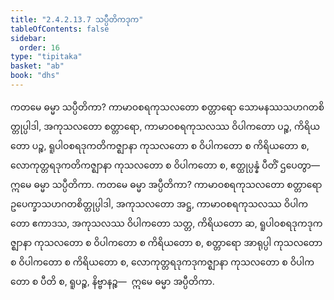 ```yaml
---
title: "2.4.2.13.7 သပ္ပီတိကဒုက"
tableOfContents: false
sidebar:
  order: 16
type: "tipitaka"
basket: "ab"
book: "dhs"
---
```



<DynamicBreadcrumb />

<Division number="1593" book="dhs">

<Paragraph number="2304" book="dhs">
ကတမေ ဓမ္မာ သပ္ပီတိကာ? ကာမာဝစရကုသလတော စတ္တာရော သောမနဿသဟဂတစိတ္တုပ္ပါဒါ, အကုသလတော စတ္တာရော, ကာမာဝစရကုသလဿ ဝိပါကတော ပဉ္စ, ကိရိယတော ပဉ္စ, ရူပါဝစရဒုကတိကဇ္ဈာနာ ကုသလတော စ ဝိပါကတော စ ကိရိယတော စ, လောကုတ္တရဒုကတိကဇ္ဈာနာ ကုသလတော စ ဝိပါကတော စ, ဧတ္ထုပ္ပန္နံ ပီတိံ ဌပေတွာ—  ဣမေ ဓမ္မာ သပ္ပီတိကာ.
</Paragraph>

</Division>
<Division number="1594" book="dhs">

<Paragraph number="2305" book="dhs">
ကတမေ ဓမ္မာ အပ္ပီတိကာ? ကာမာဝစရကုသလတော စတ္တာရော ဥပေက္ခာသဟဂတစိတ္တုပ္ပါဒါ, အကုသလတော အဋ္ဌ, ကာမာဝစရကုသလဿ ဝိပါကတော ဧကာဒသ, အကုသလဿ ဝိပါကတော သတ္တ, ကိရိယတော ဆ, ရူပါဝစရဒုကဒုကဇ္ဈာနာ ကုသလတော စ ဝိပါကတော စ ကိရိယတော စ, စတ္တာရော အာရုပ္ပါ ကုသလတော စ ဝိပါကတော စ ကိရိယတော စ, လောကုတ္တရဒုကဒုကဇ္ဈာနာ ကုသလတော စ ဝိပါကတော စ ပီတိ စ, ရူပဉ္စ, နိဗ္ဗာနဉ္စ—  ဣမေ ဓမ္မာ အပ္ပီတိကာ.
</Paragraph>
</Division>